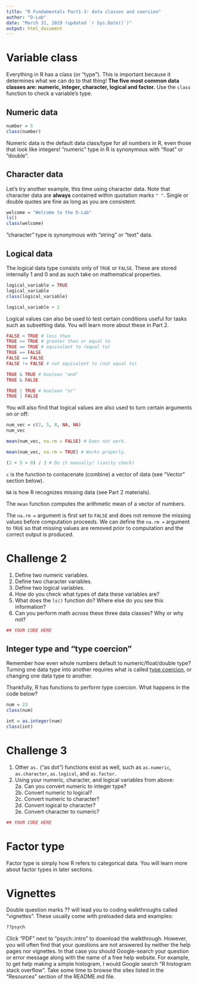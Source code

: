 ```yaml
---
title: "R Fundamentals Part1-3: data classes and coercion"
author: "D-Lab"
date: "March 31, 2019 (updated `r Sys.Date()`)"
output: html_document
---
```


# Variable class

Everything in R has a class (or "type"). This is important because it determines what we can do to that thing! **The five most common data classes are: numeric, integer, character, logical and factor.** Use the `class` function to check a variable's type. 

## Numeric data

```r
number = 5
class(number)
```

Numeric data is the default data class/type for all numbers in R, even those that look like integers! "numeric" type in R is synonymous with "float" or "double".  

## Character data

Let's try another example, this time using character data. Note that character data are **always** contained within quotation marks `" "`. Single or double quotes are fine as long as you are consistent. 

```r
welcome = "Welcome to the D-Lab"
ls()
class(welcome)
```

"character" type is synonymous with "string" or "text" data. 

## Logical data

The logical data type consists only of `TRUE` or `FALSE`. These are stored internally 1 and 0 and as such take on mathematical properties. 

```r
logical_variable = TRUE
logical_variable
class(logical_variable)

logical_variable + 2
```

Logical values can also be used to test certain conditions useful for tasks such as subsetting data. You will learn more about these in Part 2.  

```r
FALSE < TRUE # less than
TRUE >= TRUE # greater than or equal to
TRUE == TRUE # equivalent to (equal to)
TRUE == FALSE
FALSE == FALSE
FALSE != FALSE # not equivalent to (not equal to)

TRUE & TRUE # boolean "and"
TRUE & FALSE

TRUE | TRUE # boolean "or"
TRUE | FALSE
```

You will also find that logical values are also used to turn certain arguments on or off: 

```r
num_vec = c(2, 5, 8, NA, NA)
num_vec

mean(num_vec, na.rm = FALSE) # Does not work. 

mean(num_vec, na.rm = TRUE) # Works properly. 

(2 + 5 + 8) / 3 # Do it manually! (sanity check)
```

`c` is the function to contacenate (combine) a vector of data (see "Vector" section below).  

`NA` is how R recognizes missing data (see Part 2 materials).  

The `mean` function computes the arithmetic mean of a vector of numbers. 

The `na.rm = ` argument is first set to `FALSE` and does not remove the missing values before computation proceeds. We can define the `na.rm = ` argument to `TRUE` so that missing values are removed prior to computation and the correct output is produced.  

# **Challenge 2**

1. Define two numeric variables.  
2. Define two character variables.  
3. Define two logical variables.  
4. How do you check what types of data these variables are?  
5. What does the `ls()` function do? Where else do you see this information?
6. Can you perform math across these three data classes? Why or why not? 

```r
## YOUR CODE HERE
```

## Integer type and "type coercion"

Remember how even whole numbers default to numeric/float/double type? Turning one data type into another requires what is called [type coercion](https://en.wikipedia.org/wiki/Type_conversion), or changing one data type to another. 

Thankfully, R has functions to perform type coercion. What happens in the code below?

```r
num = 23
class(num)

int = as.integer(num)
class(int)
```

# **Challenge 3**

1. Other `as.` ("as dot") functions exist as well, such as `as.numeric`, `as.character`, `as.logical`, and `as.factor`.  
2. Using your numeric, character, and logical variables from above:  
  2a. Can you convert numeric to integer type?  
  2b. Convert numeric to logical?  
  2c. Convert numeric to character?  
  2d. Convert logical to character?  
  2e. Convert character to numeric?  

```r
## YOUR CODE HERE
```

# Factor type

Factor type is simply how R refers to categorical data. You will learn more about factor types in later sections.  

# Vignettes

Double question marks ?? will lead you to coding walkthroughs called "vignettes". These usually come with preloaded data and examples:  

```r
??psych
```

Click "PDF" next to "psych::intro" to download the walkthrough. However, you will often find that your questions are not answered by neither the help pages nor vignettes. In that case you should Google-search your question or error message along with the name of a free help website. For example, to get help making a simple histogram, I would Google search "R histogram stack overflow". Take some time to browse the sites listed in the "Resources" section of the README.md file. 

<div class="tocify-extend-page" data-unique="tocify-extend-page" style="height: 0;"></div>
